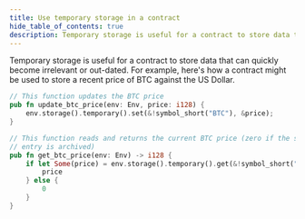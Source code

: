 ```yaml
---
title: Use temporary storage in a contract
hide_table_of_contents: true
description: Temporary storage is useful for a contract to store data that can quickly become irrelevant or out-dated
---
```


Temporary storage is useful for a contract to store data that can quickly become irrelevant or out-dated. For example, here's how a contract might be used to store a recent price of BTC against the US Dollar.

```rust
// This function updates the BTC price
pub fn update_btc_price(env: Env, price: i128) {
    env.storage().temporary().set(&!symbol_short("BTC"), &price);
}

// This function reads and returns the current BTC price (zero if the storage
// entry is archived)
pub fn get_btc_price(env: Env) -> i128 {
    if let Some(price) = env.storage().temporary().get(&!symbol_short("BTC")) {
        price
    } else {
        0
    }
}
```
